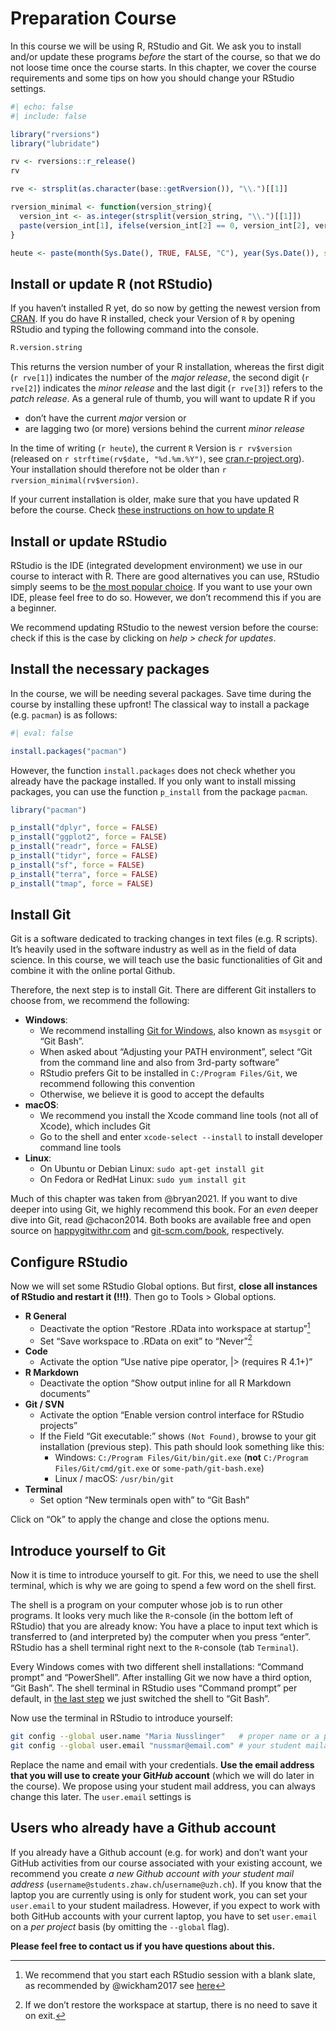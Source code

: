 # Preparation Course {#w0-preparation}

In this course we will be using R, RStudio and Git. We ask you to install and/or update these programs *before* the start of the course, so that we do not loose time once the course starts. In this chapter, we cover the course requirements and some tips on how you should change your RStudio settings. 

```r
#| echo: false
#| include: false

library("rversions")
library("lubridate")

rv <- rversions::r_release()
rv

rve <- strsplit(as.character(base::getRversion()), "\\.")[[1]]

rversion_minimal <- function(version_string){
  version_int <- as.integer(strsplit(version_string, "\\.")[[1]])
  paste(version_int[1], ifelse(version_int[2] == 0, version_int[2], version_int[2]-1), 0,sep = ".")
}

heute <- paste(month(Sys.Date(), TRUE, FALSE, "C"), year(Sys.Date()), sep = ", ")
```

## Install or update R (not RStudio)

If you haven't installed R yet, do so now by getting the newest version from [CRAN](https://cran.r-project.org/). If you do have R installed, check your Version of `R` by opening RStudio and typing the following command into the console. 

```r
R.version.string
```

This returns the version number of your R installation, whereas the first digit (``r rve[1]``) indicates the number of the *major release*, the second digit  (``r rve[2]``) indicates the *minor release* and the last digit (``r rve[3]``) refers to the *patch release*. As a general rule of thumb, you will want to update R if you

- don't have the current *major* version or
- are lagging two (or more) versions behind the current *minor release*

In the time of writing (`r heute`), the current `R` Version is `r rv$version` (released on `r strftime(rv$date, "%d.%m.%Y")`, see [cran.r-project.org](https://cran.r-project.org/)). Your installation should therefore not be older than `r rversion_minimal(rv$version)`.

If your current installation is older, make sure that you have updated R before the course. Check [these instructions on how to update R](https://www.linkedin.com/pulse/3-methods-update-r-rstudio-windows-mac-woratana-ngarmtrakulchol/)

## Install or update RStudio

RStudio is the IDE (integrated development environment) we use in our course to interact with R. There are good alternatives you can use, RStudio simply seems to be [the most popular choice](https://twitter.com/mdancho84/status/1502237075550392323). If you want to use your own IDE, please feel free to do so. However, we don't recommend this if you are a beginner.

We recommend updating RStudio to the newest version before the course: check if this is the case by clicking on *help > check for updates*. 

## Install the necessary packages

In the course, we will be needing several packages. Save time during the course by installing these upfront! The classical way to install a package (e.g. `pacman`) is as follows:

```r
#| eval: false 

install.packages("pacman")
```

However, the function `install.packages` does not check whether you already have the package installed. If you only want to install missing packages, you can use the function `p_install` from the package `pacman`.

```r

library("pacman")

p_install("dplyr", force = FALSE)
p_install("ggplot2", force = FALSE)
p_install("readr", force = FALSE)
p_install("tidyr", force = FALSE)
p_install("sf", force = FALSE)
p_install("terra", force = FALSE)
p_install("tmap", force = FALSE)
```

## Install Git{#install-git}

Git is a software dedicated to tracking changes in text files (e.g. R scripts). It's heavily used in the software industry as well as in the field of data science. In this course, we will teach use the basic functionalities of Git and combine it with the online portal Github.

Therefore, the next step is to install Git. There are different Git installers to choose from, we recommend the following:

- **Windows**: 
  - We recommend installing [Git for Windows](https://gitforwindows.org/), also known as `msysgit` or “Git Bash". 
  - When asked about “Adjusting your PATH environment”, select “Git from the command line and also from 3rd-party software”
  - RStudio prefers Git to be installed in `C:/Program Files/Git`, we recommend following this convention
  - Otherwise, we believe it is good to accept the defaults
- **macOS**:  
  - We recommend you install the Xcode command line tools (not all of Xcode), which includes Git
  - Go to the shell and enter `xcode-select --install` to install developer command line tools
- **Linux**: 
  - On Ubuntu or Debian Linux: `sudo apt-get install git`
  - On Fedora or RedHat Linux: `sudo yum install git`

<!-- If you are not sure whether you already have Git installed or not, you can verify this by typing `git --version` in the terminal. If this command returns a version number you have Git installed already and might only need to update it. If this command returns `git: command not found` (or something similar), you will need to install Git first. -->  

Much of this chapter was taken from @bryan2021. If you want to dive deeper into using Git, we highly recommend this book. For an *even* deeper dive into Git, read @chacon2014. Both books are available free and open source on [happygitwithr.com](https://happygitwithr.com/) and [git-scm.com/book](https://git-scm.com/book/), respectively.

## Configure RStudio{#configure-rstudio}

Now we will set some RStudio Global options. But first, **close all instances of RStudio and restart it (!!!)**. Then go to Tools > Global options. 

- **R General**
  - Deactivate the option "Restore .RData into workspace at startup"[^restore]
  - Set "Save workspace to .RData on exit " to "Never"[^saveworkspace]
- **Code**
  - Activate the option "Use native pipe operator, |> (requires R 4.1+)"
- **R Markdown**
  - Deactivate the option "Show output inline for all R Markdown documents"
- **Git / SVN**
  - Activate the option "Enable version control interface for RStudio projects"
  - If the Field "Git executable:" shows `(Not Found)`, browse to your git installation (previous step). This path should look something like this:
    - Windows: `C:/Program Files/Git/bin/git.exe` (**not** `C:/Program Files/Git/cmd/git.exe` or `some-path/git-bash.exe`)
    - Linux / macOS: `/usr/bin/git`
- **Terminal**
  - Set option "New terminals open with" to "Git Bash" 
  
Click on "Ok" to apply the change and close the options menu.

[^restore]: We recommend that you start each RStudio session with a blank slate, as recommended by @wickham2017 see [here](https://r4ds.had.co.nz/workflow-projects.html)
[^saveworkspace]: If we don't restore the workspace at startup, there is no need to save it on exit.

## Introduce yourself to Git{#introduce-yourself-git}

Now it is time to introduce yourself to git. For this, we need to use the shell terminal, which is why we are going to spend a few word on the shell first. 

The shell is a program on your computer whose job is to run other programs. It looks very much like the `R`-console (in the bottom left of RStudio) that you are already know: You have a place to input text which is transferred to (and interpreted by) the computer when you press "enter". RStudio has a shell terminal right next to the `R`-console (tab `Terminal`).

Every Windows comes with two different shell installations: "Command prompt" and "PowerShell". After installing Git we now have a third option, "Git Bash". The shell terminal in RStudio uses "Command prompt" per default, in [the last step](#configure-rstudio) we just switched the shell to "Git Bash".

Now use the terminal in RStudio to introduce yourself:

```{#lst-git-settings .bash lst-cap="Setting your git user.name and user.email"}
git config --global user.name "Maria Nusslinger"   # proper name or a pseudonym
git config --global user.email "nussmar@email.com" # your student mailadress 
```

Replace the name and email with your credentials. **Use the email address that you will use to create your Git*Hub* account** (which we will do later in the course). We propose using your student mail address, you can always change this later. The `user.email` settings is

:::{.callout-note}
## Users who already have a Github account

If you already have a Github account (e.g. for work) and don't want your GitHub activities from our course associated with your existing account, we recommend you create *a new Github account with your student mail address* (`username@students.zhaw.ch`/`username@uzh.ch`). If you know that the laptop you are currently using is only for student work, you can set your `user.email` to your student mailadress. However, if you expect to work with both GitHub accounts with your current laptop, you have to set `user.email` on a *per project* basis (by omitting the `--global` flag).

**Please feel free to contact us if you have questions about this.**

:::